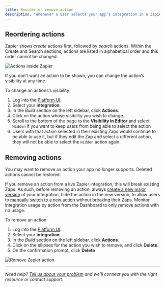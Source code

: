 ```yaml
---
title: Reorder or remove action
description: "Whenever a user selects your app’s integration in a Zapier action step, they’ll see every _create_ and _search_ action in your integration. "
---
```

## Reordering actions

Zapier shows _create_ actions first, followed by _search_ actions. Within the Create and Search sections, actions are listed in alphabetical order and this order cannot be changed.

<Frame>
  <img src="/images/5d3c2e8f9f6cf0f6daadd3ee97fa5e80.png" alt="Actions inside Zapier"/>
</Frame>

If you don’t want an action to be shown, you can change the action’s visibility at any time.

To change an actions’s visibility:

1.  Log into the [Platform UI](https://zapier.com/app/developer).
2.  Select your **integration**.
3.  In the _Build_ section on the left sidebar, click **Actions**.
4.  Click on the action whose visibility you wish to change.
5.  Scroll to the bottom of the page to the **Visibility in Editor** and select `Hidden` if you want to keep users from being able to select the action
6.  Users with that action selected in their existing Zaps would continue to be able to use it, but if they edit the Zap and select a different action, they will not be able to select the `Hidden` action again.

## Removing actions

You may want to remove an action your app no longer supports. Deleted actions cannot be restored.

If you remove an action from a live Zapier integration, this will break existing Zaps. As such, before removing an action, always [create a new major version](/manage/versions) of your integration, hide the action in the new version, to allow users to [manually switch to a new action](/manage/change-keys) without breaking their Zaps. Monitor integration usage by action from the Dashboard to only remove actions with no usage.

To remove an action:

1.  Log into the [Platform UI](https://zapier.com/app/developer).
2.  Select your **integration**.
3.  In the _Build_ section on the left sidebar, click **Actions**.
4.  Click on the ellipses for the action you wish to remove, and click **Delete**.
5.  On the confirmation prompt, click **Delete**
<Frame>
  <img src="/images/809321da0cd78edef6f464eb1f803855.png" alt="Remove Zapier action"/>
</Frame>

- - -

_Need help? [Tell us about your problem](https://developer.zapier.com/contact) and we’ll connect you with the right resource or contact support._
